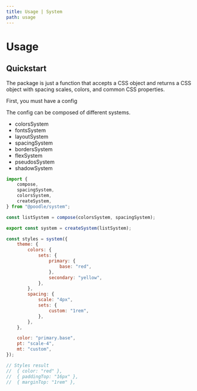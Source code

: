 ```yaml
---
title: Usage | System
path: usage
---
```


# Usage


## Quickstart

The package is just a function that accepts a CSS object and returns a CSS object with spacing scales, colors, and common CSS properties.

First, you must have a config

The config can be composed of different systems.

- colorsSystem
- fontsSystem
- layoutSystem
- spacingSystem
- bordersSystem
- flexSystem
- pseudosSystem
- shadowSystem



```js
import {
	compose,
	spacingSystem,
	colorsSystem,
	createSystem,
} from "@poodle/system";

const listSystem = compose(colorsSystem, spacingSystem);

export const system = createSystem(listSystem);

const styles = system({
	theme: {
		colors: {
			sets: {
				primary: {
					base: "red",
				},
				secondary: "yellow",
			},
		},
		spacing: {
			scale: "4px",
			sets: {
				custom: "1rem",
			},
		},
	},

	color: "primary.base",
	pt: "scale-4",
	mt: "custom",
});

// Styles result
//  { color: "red" },
// 	{ paddingTop: "16px" },
// 	{ marginTop: "1rem" },

```
